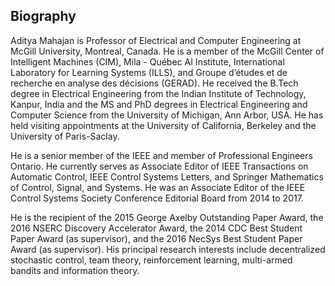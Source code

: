 ## Biography
Aditya Mahajan is Professor of Electrical and Computer Engineering at McGill University, Montreal, Canada. He is a member of the McGill Center of Intelligent Machines (CIM), Mila - Québec AI Institute, International Laboratory for Learning Systems (ILLS), and Groupe d'études et de recherche en analyse des décisions (GERAD). He received the B.Tech degree in Electrical Engineering from the Indian Institute of Technology, Kanpur, India and the MS and PhD degrees in Electrical Engineering and Computer Science from the University of Michigan, Ann Arbor, USA. He has held visiting appointments at the University of California, Berkeley and the University of Paris-Saclay.

He is a senior member of the IEEE and member of Professional Engineers Ontario. He currently serves as Associate Editor of IEEE Transactions on Automatic Control, IEEE Control Systems Letters, and Springer Mathematics of Control, Signal, and Systems. He was an Associate Editor of the IEEE Control Systems Society Conference Editorial Board from 2014 to 2017.

He is the recipient of the 2015 George Axelby Outstanding Paper Award, the 2016 NSERC Discovery Accelerator Award, the 2014 CDC Best Student Paper Award (as supervisor), and the 2016 NecSys Best Student Paper Award (as supervisor). His principal research interests include decentralized stochastic control, team theory, reinforcement learning, multi-armed bandits and information theory.
